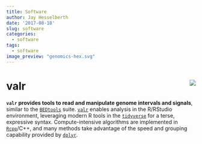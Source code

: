 ```yaml
---
title: Software 
author: Jay Hesselberth
date: '2017-08-18'
slug: software
categories:
  - software
tags:
  - software
image_preview: "genomics-hex.svg"
---
```


# valr <img src="/img/valr-logo.png" align="right" />

**`valr` provides tools to read and manipulate genome intervals and signals**, similar to the [`BEDtools`][1] suite. [`valr`](http://rnabioco.github.io/valr/) enables analysis in the R/RStudio environment, leveraging modern R tools in the [`tidyverse`][4] for a terse, expressive syntax. Compute-intensive algorithms are implemented in [`Rcpp`][3]/C++, and many methods take advantage of the speed and grouping capability provided by [`dplyr`][2].

[1]: http://bedtools.readthedocs.org/en/latest/
[2]: https://dplyr.tidyverse.org
[3]: http://www.rcpp.org/
[4]: http://tidyverse.org
